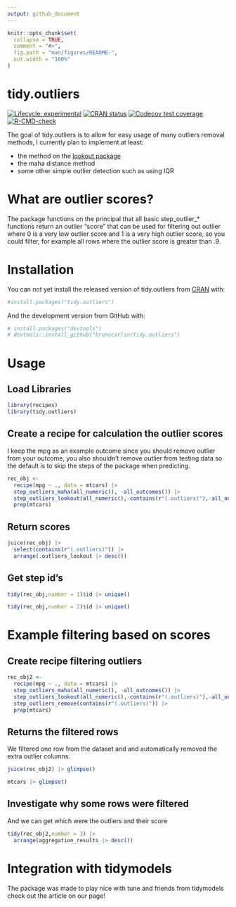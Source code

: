 ```yaml
---
output: github_document
---
```


<!-- README.md is generated from README.Rmd. Please edit that file -->

```r
knitr::opts_chunk$set(
  collapse = TRUE,
  comment = "#>",
  fig.path = "man/figures/README-",
  out.width = "100%"
)
```

# tidy.outliers

<!-- badges: start -->
[![Lifecycle: experimental](https://img.shields.io/badge/lifecycle-experimental-orange.svg)](https://www.tidyverse.org/lifecycle/#experimental)
[![CRAN status](https://www.r-pkg.org/badges/version/tidy.outliers)](https://CRAN.R-project.org/package=tidy.outliers)
[![Codecov test coverage](https://codecov.io/gh/brunocarlin/tidy.outliers/branch/master/graph/badge.svg)](https://codecov.io/gh/brunocarlin/tidy.outliers?branch=master)
[![R-CMD-check](https://github.com/brunocarlin/tidy.outliers/workflows/R-CMD-check/badge.svg)](https://github.com/brunocarlin/tidy.outliers/actions)
<!-- badges: end -->

The goal of tidy.outliers is to allow for easy usage of many outliers removal methods, I currently plan to implement at least:


-   the method on the [lookout package](https://github.com/Sevvandi/lookout)
-   the maha distance method
-   some other simple outlier detection such as using IQR


# What are outlier scores?

The package functions on the principal that all basic step_outlier_* functions return an outlier "score" that can be used for filtering out outlier where 0 is a very low outlier score and 1 is a very high outlier score, so you could filter, for example all rows where the outlier score is greater than .9.


# Installation

You can not yet install the released version of tidy.outliers from [CRAN](https://CRAN.R-project.org) with:

``` r
#install.packages("tidy.outliers")
```

And the development version from GitHub with:

```r
# install.packages("devtools")
# devtools::install_github("brunocarlin/tidy.outliers")
```


# Usage

## Load Libraries

```r
library(recipes)
library(tidy.outliers)
```


## Create a recipe for calculation the outlier scores

I keep the mpg as an example outcome since you should remove outlier from your outcome, you also shouldn't remove outlier from testing data so the default is to skip the steps of the package when predicting.

```r
rec_obj <-
  recipe(mpg ~ ., data = mtcars) |>
  step_outliers_maha(all_numeric(), -all_outcomes()) |>
  step_outliers_lookout(all_numeric(),-contains(r"(.outliers)"),-all_outcomes()) |> 
  prep(mtcars)
```


## Return scores

```r
juice(rec_obj) |> 
  select(contains(r"(.outliers)")) |> 
  arrange(.outliers_lookout |> desc())
```
## Get step id's

```r
tidy(rec_obj,number = 1)$id |> unique()
```
```r
tidy(rec_obj,number = 2)$id |> unique()
```

# Example filtering based on scores

## Create recipe filtering outliers

```r
rec_obj2 <-
  recipe(mpg ~ ., data = mtcars) |>
  step_outliers_maha(all_numeric(), -all_outcomes()) |>
  step_outliers_lookout(all_numeric(),-contains(r"(.outliers)"),-all_outcomes()) |> 
  step_outliers_remove(contains(r"(.outliers)")) |> 
  prep(mtcars)
```


## Returns the filtered rows 

We filtered one row from the dataset and and automatically removed the extra outlier columns.

```r
juice(rec_obj2) |> glimpse()
```
```r
mtcars |> glimpse()
```

## Investigate why some rows were filtered

And we can get which were the outliers and their score

```r
tidy(rec_obj2,number = 3) |> 
  arrange(aggregation_results |> desc())
```

# Integration with tidymodels

The package was made to play nice with tune and friends from tidymodels check out the article on our page!
